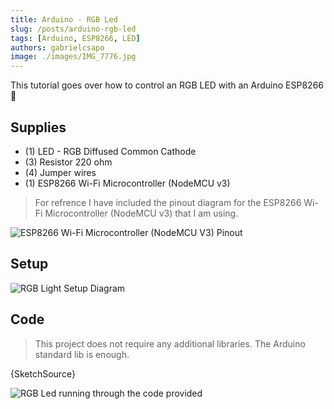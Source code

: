 ```yaml
---
title: Arduino - RGB Led
slug: /posts/arduino-rgb-led
tags: [Arduino, ESP8266, LED]
authors: gabrielcsapo
image: ./images/IMG_7776.jpg
---
```



This tutorial goes over how to control an RGB LED with an Arduino ESP8266 🚦

## Supplies

- (1) LED - RGB Diffused Common Cathode
- (3) Resistor 220 ohm
- (4) Jumper wires
- (1) ESP8266 Wi-Fi Microcontroller (NodeMCU v3)

> For refrence I have included the pinout diagram for the ESP8266 Wi-Fi Microcontroller (NodeMCU v3) that I am using.

![ESP8266 Wi-Fi Microcontroller (NodeMCU V3) Pinout](./images/image.png)

## Setup

![RGB Light Setup Diagram](./images/arduino_rgb_light.png)

## Code

> This project does not require any additional libraries. The Arduino standard lib is enough.

<CodeBlock language="cpp" showLineNumbers={true}>
  {SketchSource}
</CodeBlock>

![RGB Led running through the code provided](./images/IMG_7774.2020-08-07-10_07_47.gif)

